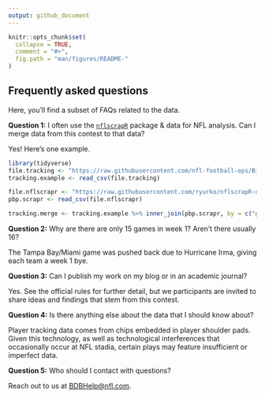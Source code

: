 ```yaml
---
output: github_document
---
```


<!-- README.md is generated from README.Rmd. Please edit that file -->

```r
knitr::opts_chunk$set(
  collapse = TRUE,
  comment = "#>",
  fig.path = "man/figures/README-"
)
```

## Frequently asked questions

Here, you'll find a subset of FAQs related to the data. 

**Question 1:** I often use the [`nflscrapR`](https://github.com/ryurko/nflscrapr) package & data for NFL analysis. Can I merge data from this contest to that data? 

Yes! Here's one example.

```r
library(tidyverse)
file.tracking <- "https://raw.githubusercontent.com/nfl-football-ops/Big-Data-Bowl/master/Data/tracking_gameId_2017090700.csv"
tracking.example <- read_csv(file.tracking)

file.nflscrapr <- "https://raw.githubusercontent.com/ryurko/nflscrapR-data/master/play_by_play_data/regular_season/reg_pbp_2017.csv"
pbp.scrapr <- read_csv(file.nflscrapr) 

tracking.merge <- tracking.example %>% inner_join(pbp.scrapr, by = c("gameId" = "game_id", "playId" = "play_id"))
```

**Question 2:** Why are there are only 15 games in week 1? Aren’t there usually 16?

The Tampa Bay/Miami game was pushed back due to Hurricane Irma, giving each team a week 1 bye.

**Question 3:** Can I publish my work on my blog or in an academic journal?

Yes. See the official rules for further detail, but we participants are invited to share ideas and findings that stem from this contest. 

**Question 4:** Is there anything else about the data that I should know about?

Player tracking data comes from chips embedded in player shoulder pads. Given this technology, as well as technological interferences that occasionally occur at NFL stadia, certain plays may feature insufficient or imperfect data. 

**Question 5:** Who should I contact with questions?

Reach out to us at <BDBHelp@nfl.com>.
